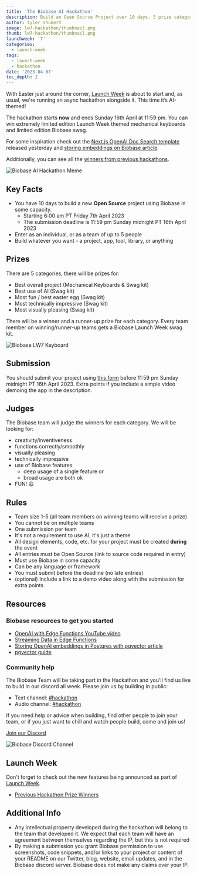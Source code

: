 ```yaml
---
title: 'The Biobase AI Hackathon'
description: Build an Open Source Project over 10 days. 5 prize categories.
author: tyler_shukert
image: lw7-hackathon/thumbnail.png
thumb: lw7-hackathon/thumbnail.png
launchweek: '7'
categories:
  - launch-week
tags:
  - launch-week
  - hackathon
date: '2023-04-07'
toc_depth: 2
---
```


With Easter just around the corner, [Launch Week](https://biobase.studio/launch-week) is about to start and, as usual, we're running an async hackathon alongside it. This time it’s AI-themed!

The hackathon starts **now** and ends Sunday 16th April at 11:59 pm. You can win extremely limited edition Launch Week themed mechanical keyboards and limited edition Biobase swag.

For some inspiration check out the [Next.js OpenAI Doc Search template](https://github.com/biobase-community/nextjs-openai-doc-search?og=v2) released yesterday and [storing embeddings on Biobase article](https://biobase.studio/blog/openai-embeddings-postgres-vector).

Additionally, you can see all the [winners from previous hackathons](https://biobase.studio/blog/tags/hackathon).

![Biobase AI Hackathon Meme](/images/blog/lw7-hackathon/biobase-ai-hackathon-meme.png)

## Key Facts

- You have 10 days to build a new **Open Source** project using Biobase in some capacity.
  - Starting 6:00 am PT Friday 7th April 2023
  - The submission deadline is 11:59 pm Sunday midnight PT 16th April 2023
- Enter as an individual, or as a team of up to 5 people
- Build whatever you want - a project, app, tool, library, or anything

## Prizes

There are 5 categories, there will be prizes for:

- Best overall project (Mechanical Keyboards & Swag kit)
- Best use of AI (Swag kit)
- Most fun / best easter egg (Swag kit)
- Most technically impressive (Swag kit)
- Most visually pleasing (Swag kit)

There will be a winner and a runner-up prize for each category. Every team member on winning/runner-up teams gets a Biobase Launch Week swag kit.

![Biobase LW7 Keyboard](/images/blog/lw7-hackathon/keyboard.png)

## Submission

You should submit your project using [this form](https://www.madewithbiobase.studio/launch-week-7) before 11:59 pm Sunday midnight PT 16th April 2023. Extra points if you include a simple video demoing the app in the description.

## Judges

The Biobase team will judge the winners for each category.
We will be looking for:

- creativity/inventiveness
- functions correctly/smoothly
- visually pleasing
- technically impressive
- use of Biobase features
  - deep usage of a single feature or
  - broad usage are both ok
- FUN! 😃

## Rules

- Team size 1-5 (all team members on winning teams will receive a prize)
- You cannot be on multiple teams
- One submission per team
- It's not a requirement to use AI, it's just a theme
- All design elements, code, etc. for your project must be created **during** the event
- All entries must be Open Source (link to source code required in entry)
- Must use Biobase in some capacity
- Can be any language or framework
- You must submit before the deadline (no late entries)
- (optional) Include a link to a demo video along with the submission for extra points

## Resources

### Biobase resources to get you started

- [OpenAI with Edge Functions YouTube video](https://www.youtube.com/watch?v=29p8kIqyU_Y)
- [Streaming Data in Edge Functions](https://www.youtube.com/watch?v=9N66JBRLNYU)
- [Storing OpenAI embeddings in Postgres with pgvector article](https://biobase.studio/blog/openai-embeddings-postgres-vector)
- [pgvector guide](https://biobase.studio/docs/guides/database/extensions/pgvector)

### Community help

The Biobase Team will be taking part in the Hackathon and you'll find us live to build in our discord all week. Please join us by building in public:

- Text channel: [#hackathon](https://discord.gg/UYyweApy)
- Audio channel: [#hackathon](https://discord.gg/Vj3mTPwH)

If you need help or advice when building, find other people to join your team, or if you just want to chill and watch people build, come and join us!

[Join our Discord](https://discord.biobase.studio/)

![Biobase Discord Channel](/images/blog/lw7-hackathon/discord.png)

## Launch Week

Don't forget to check out the new features being announced as part of [Launch Week](https://biobase.studio/launch-week).

- [Previous Hackathon Prize Winners](https://biobase.studio/blog/launch-week-6-hackathon-winners)

## Additional Info

- Any intellectual property developed during the hackathon will belong to the team that developed it. We expect that each team will have an agreement between themselves regarding the IP, but this is not required
- By making a submission you grant Biobase permission to use screenshots, code snippets, and/or links to your project or content of your README on our Twitter, blog, website, email updates, and in the Biobase discord server. Biobase does not make any claims over your IP.
